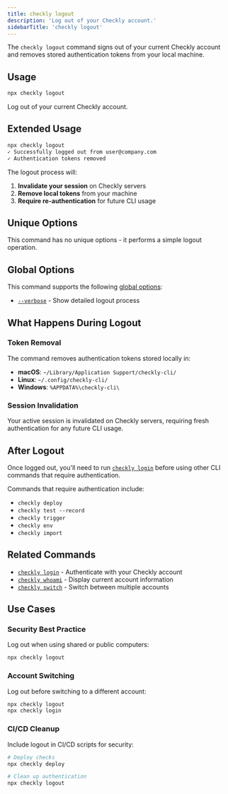 ```yaml
---
title: checkly logout
description: 'Log out of your Checkly account.'
sidebarTitle: 'checkly logout'
---
```


The `checkly logout` command signs out of your current Checkly account and removes stored authentication tokens from your local machine.

## Usage

```bash
npx checkly logout
```

Log out of your current Checkly account.

## Extended Usage

```bash
npx checkly logout
✓ Successfully logged out from user@company.com
✓ Authentication tokens removed
```

The logout process will:
1. **Invalidate your session** on Checkly servers
2. **Remove local tokens** from your machine
3. **Require re-authentication** for future CLI usage

## Unique Options

This command has no unique options - it performs a simple logout operation.

## Global Options

This command supports the following [global options](/cli-reference/global-options):

- [`--verbose`](/cli-reference/global-options#verbose-or-v) - Show detailed logout process

## What Happens During Logout

### Token Removal
The command removes authentication tokens stored locally in:

- **macOS**: `~/Library/Application Support/checkly-cli/`
- **Linux**: `~/.config/checkly-cli/`
- **Windows**: `%APPDATA%\checkly-cli\`

### Session Invalidation
Your active session is invalidated on Checkly servers, requiring fresh authentication for any future CLI usage.

## After Logout

Once logged out, you'll need to run [`checkly login`](/cli-reference/login) before using other CLI commands that require authentication.

Commands that require authentication include:
- `checkly deploy`
- `checkly test --record`
- `checkly trigger`
- `checkly env`
- `checkly import`

## Related Commands

- [`checkly login`](/cli-reference/login) - Authenticate with your Checkly account
- [`checkly whoami`](/cli-reference/whoami) - Display current account information
- [`checkly switch`](/cli-reference/switch) - Switch between multiple accounts

## Use Cases

### Security Best Practice
Log out when using shared or public computers:
```bash
npx checkly logout
```

### Account Switching
Log out before switching to a different account:
```bash
npx checkly logout
npx checkly login
```

### CI/CD Cleanup
Include logout in CI/CD scripts for security:
```bash
# Deploy checks
npx checkly deploy

# Clean up authentication
npx checkly logout
``` 